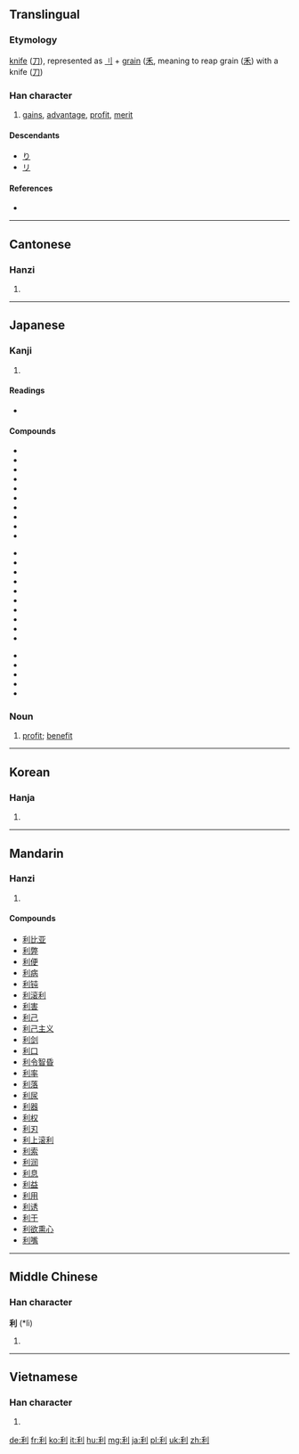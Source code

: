 ==Translingual==
===Etymology===
[[knife]] ([[刀]]), represented as [[刂]] + [[grain]] ([[禾]], meaning to reap grain ([[禾]]) with a knife ([[刀]])

===Han character===
{{Han char|rn=18|rad=刀|as=05|sn=7|four=2290<sub>0</sub>|canj=竹木中弓 (HDLN)|ids=⿰[[禾]][[刂]]}}

# [[gain]]s, [[advantage]], [[profit]], [[merit]]

====Descendants====
* [[り]]
* [[リ]]

====References====
* {{Han ref|kx=0138.190|dkj=01932|dj=0313.080|hdz=10329.020|uh=5229|ud=21033|bh=A751|bd=42833}}

----

==Cantonese==

===Hanzi===
{{yue-hanzi|jyut=|y=lei6}}

# {{defn|Cantonese|sort=刀05}}

----

==Japanese==

===Kanji===
{{ja-kanji|grade=4|rs=刀05}}

# {{defn|Japanese|sort=刀05}}

====Readings====
* {{ja-readings|on=リ (ri)|kun=[[きく]] (kiku), [[よい]] (yoi), [[するどい]] (surudoi)}}

====Compounds====
{{top3}}
*{{l|ja|sc=Jpan|利益|tr=りえき, rieki}}
*{{l|ja|sc=Jpan|利害|tr=りがい, rigai}}
*{{l|ja|sc=Jpan|利権|tr=りけん, riken}}
*{{l|ja|sc=Jpan|利己|tr=りこ, riko}}
*{{l|ja|sc=Jpan|利口|tr=りこう, rikō}}
*{{l|ja|sc=Jpan|利子|tr=りし, rishi}}
*{{l|ja|sc=Jpan|利息|tr=りそく, risoku}}
*{{l|ja|sc=Jpan|利発|tr=りはつ, rihatsu}}
*{{l|ja|sc=Jpan|利便|tr=りべん, riben}}
*{{l|ja|sc=Jpan|利便性|tr=りべんせい, ribensei}}
{{mid3}}
*{{l|ja|sc=Jpan|利用者|tr=りようしゃ, riyōsha}}
*{{l|ja|sc=Jpan|利用|tr=りよう, riyō}}
*{{l|ja|sc=Jpan|営利|tr=えいり, eiri}}
*{{l|ja|sc=Jpan|鋭利|tr=えいり, eiri}}
*{{l|ja|sc=Jpan|元利|tr=がんり, ganri}}
*{{l|ja|sc=Jpan|権利|tr=けんり, kenri}}
*{{l|ja|sc=Jpan|功利|tr=こうり, kōri}}
*{{l|ja|sc=Jpan|功利的|tr=こうりてき, kōriteki}}
*{{l|ja|sc=Jpan|功利主義|tr=こうりしゅぎ, kōrishugi}}
*{{l|ja|sc=Jpan|高利|tr=こうり, kōri}}
{{mid3}}
*{{l|ja|sc=Jpan|高利貸し|tr=こうりがし, kōrigashi}}
*{{l|ja|sc=Jpan|薄利|tr=はくり, hakuri}}
*{{l|ja|sc=Jpan|福利|tr=ふくり, hukuri}}
*{{l|ja|sc=Jpan|複利|tr=ふくり, hukuri}}
*{{l|ja|sc=Jpan|暴利|tr=ぼうり, bōri}}
{{bottom}}

===Noun===
{{ja-noun|k|hira=り|rom=ri}}

# [[profit]]; [[benefit]]

----

==Korean==

===Hanja===
{{ko-hanja|hangeul=[[리]] > [[이]]|rv=ri|mr=ri}}

# {{defn|Korean|sort=刀05}}

----

==Mandarin==

===Hanzi===
{{cmn-hanzi|pin=[[lì]] ([[li4]]), [[biè]] ([[bie4]])|wg=pieh<sup>4</sup>, li<sup>4</sup>}}

# {{defn|Mandarin|sort=刀05}}

====Compounds====
* [[利比亚]]
* [[利弊]]
* [[利便]]
* [[利病]]
* [[利钝]]
* [[利滚利]]
* [[利害]]
* [[利己]]
* [[利己主义]]
* [[利剑]]
* [[利口]]
* [[利令智昏]]
* [[利率]]
* [[利落]]
* [[利尿]]
* [[利器]]
* [[利权]]
* [[利刃]]
* [[利上滚利]]
* [[利索]]
* [[利润]]
* [[利息]]
* [[利益]]
* [[利用]]
* [[利诱]]
* [[利于]]
* [[利欲熏心]]
* [[利嘴]]

----

==Middle Chinese==

===Han character===
'''利''' (*lì)<!--note: asterisk indicates that this character appears more than four times in the Tang Dynasty corpus of literature-->

# {{defn|Middle Chinese|sort=刀05}}

----

==Vietnamese==

===Han character===
{{vi-hantu|[[lợi]], [[lời]], [[lì]]|rs=刀05}}

# {{defn|Vietnamese|sort=刀05}}

[[de:利]]
[[fr:利]]
[[ko:利]]
[[it:利]]
[[hu:利]]
[[mg:利]]
[[ja:利]]
[[pl:利]]
[[uk:利]]
[[zh:利]]